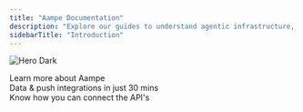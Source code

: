 ```yaml
---
title: "Aampe Documentation"
description: "Explore our guides to understand agentic infrastructure, integrate Aampe, and access API references to get started fast."
sidebarTitle: "Introduction"
---
```


<img
  className="hidden dark:block"
  src="/images/hero-dark.png"
  alt="Hero Dark"
/>

<div className="mb-10">
<Card title="Knowledge Hub" href="/knowledge-hub/introduction" img="/images/Knowaampe.webp" cta="See Details">
  Learn more about Aampe
</Card>

</div>

<div className="mb-10">
<Card title="Integration" href="/integration/introduction" img="/images/ApiReferences.webp" cta="See Details">
  Data & push integrations in just 30 mins
</Card>

</div>

<Card title="Api Reference" href="/api-reference/introduction" img="/images/API.webp" cta="See Details">
  Know how you can connect the API's
</Card>